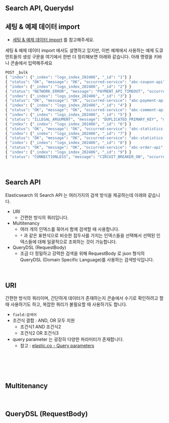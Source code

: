 ## Search API, Querydsl

## 세팅 & 예제 데이터 import
- [세팅 & 예제 데이터 import](/elasticsearch/settings-and-import-example-data) 를 참고해주세요.



세팅 & 예제 데이터 import 에서도 설명하고 있지만, 이번 예제에서 사용하는 예제 도큐먼트들의 생성 구문을 여기에서 한번 더 정리해보면 아래와 같습니다. 아래 명령을 키바나 콘솔에서 입력해주세요

```python
POST _bulk
{ "index": {"_index": "logs_index_202406", "_id": "1"} }
{ "status": "OK", "message": "OK", "occurred-service": "abc-coupon-api" }
{ "index": {"_index": "logs_index_202406", "_id": "2"} }
{ "status": "NETWORK_ERROR", "message": "PAYMENT_API_TIMEOUT", "occurred-service": "abc-payment-api", "vendor" : "inicis", "bank" : "toss" }
{ "index": {"_index": "logs_index_202406", "_id": "3"} }
{ "status": "OK", "message": "OK", "occurred-service": "abc-payment-api", "vendor" : "NAVER", "bank" : "toss" }
{ "index": {"_index": "logs_index_202406", "_id": "4"} }
{ "status": "OK", "message": "OK", "occurred-service": "abc-comment-api" }
{ "index": {"_index": "logs_index_202406", "_id": "5"} }
{ "status": "ILLEGAL_ARGUMENT", "message": "DUPLICATED_PRIMARY_KEY", "occurred-service": "abc-comment-api" }
{ "index": {"_index": "logs_index_202406", "_id": "6"} }
{ "status": "OK", "message": "OK", "occurred-service": "abc-statistics-api" }
{ "index": {"_index": "logs_index_202406", "_id": "7"} }
{ "status": "OK", "message": "OK", "occurred-service": "abc-statistics-api" }
{ "index": {"_index": "logs_index_202406", "_id": "8"} }
{ "status": "OK", "message": "OK", "occurred-service": "abc-order-api" }
{ "index": {"_index": "logs_index_202406", "_id": "9"} }
{ "status": "CONNECTIONLESS", "message": "CIRCUIT_BREAKER_ON", "occurred-service": "abc-delivery-api" }
```

<br/>



## Search API

Elasticsearch 의 Search API 는 여러가지의 검색 방식을 제공하는데 아래와 같습니다.

- URI
  - 간편한 방식의 쿼리입니다.
- Multitenancy 
  - 여러 개의 인덱스를 묶어서 함께 검색할 때 사용합니다. 
  - `*` 과 같은 표현식으로 비슷한 접두사를 가지는 인덱스들을 선택해서 선택된 인덱스들에 대해 일괄적으로 조회하는 것이 가능합니다.
- QueryDSL (RequestBody)
  - 조금 더 정밀하고 강력한 검색을 위해 RequestBody 로 json 형식의 QueryDSL (Domain Specific Language)를 사용하는 검색방식입니다. 

<br/>



## URI

간편한 방식의 쿼리이며, 간단하게 데이터가 존재하는지 콘솔에서 수기로 확인하려고 할때 사용하기도 하고, 복잡한 쿼리가 불필요할 때 사용하기도 합니다.

- `field:검색어` 
- 조건식 결합 : AND, OR 모두 지원
  - 조건식1 AND 조건식2
  - 조건식2 OR 조건식3
- query parameter 는 굉장히 다양한 파라미터가 존재합니다.
  - 참고 : [elastic.co - Query parameters](https://www.elastic.co/guide/en/elasticsearch/reference/7.10/search-search.html#search-search-api-path-params)



<br/>



```python
```

<br/>



## Multitenancy





<br/>



## QueryDSL (RequestBody)





<br/>












